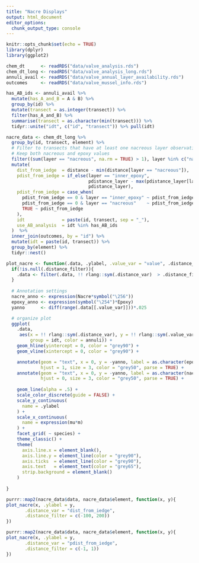 ```yaml
---
title: "Nacre Displays"
output: html_document
editor_options: 
  chunk_output_type: console
---
```


```r
knitr::opts_chunk$set(echo = TRUE)
library(dplyr)
library(ggplot2)
```

```r
chem_dt      <- readRDS("data/valve_analysis.rds")
chem_dt_long <- readRDS("data/valve_analysis_long.rds")
annuli_avail <- readRDS("data/valve_annual_layer_availability.rds")
outcomes     <- readRDS("data/valve_mussel_info.rds")
```

```r
has_AB_ids <- annuli_avail %>%
  mutate(has_A_and_B = A & B) %>%
  group_by(id) %>%
  mutate(transect = as.integer(transect)) %>%
  filter(has_A_and_B) %>%
  summarise(transect = as.character(min(transect))) %>%
  tidyr::unite("idt", c("id", "transect")) %>% pull(idt)
```

```r
nacre_data <- chem_dt_long %>%  
  group_by(id, transect, element) %>%
  # Filter to transects that have at least one nacreous layer observation
  # Keep both nacreous and epoxy values
  filter((sum(layer == "nacreous", na.rm = TRUE) > 1), layer %in% c("nacreous", "inner_epoxy")) %>%
  mutate(
    dist_from_iedge  = distance - min(distance[layer == "nacreous"]),
    pdist_from_iedge = if_else(layer == "inner_epoxy", 
                               pdistance_layer - max(pdistance_layer[layer == "nacreous"]),
                               pdistance_layer),
    pdist_from_iedge = case_when(
      pdist_from_iedge == 0 & layer == "inner_epoxy" ~ pdist_from_iedge - 0.001,
      pdist_from_iedge == 0 & layer == "nacreous"    ~ pdist_from_iedge + 0.001,
      TRUE ~ pdist_from_iedge
    ),
    idt              = paste(id, transect, sep = "_"),
    use_AB_analysis  = idt %in% has_AB_ids
  )  %>%
  inner_join(outcomes, by = "id") %>%
  mutate(idt = paste(id, transect)) %>%
  group_by(element) %>%
  tidyr::nest()
```

```r

plot_nacre <- function(.data, .ylabel, .value_var = "value", .distance_var, .distance_filter = NULL){
  if(!is.null(.distance_filter)){
    .data <- filter(.data, !! rlang::sym(.distance_var)  > .distance_filter[1], !! rlang::sym(.distance_var)  < .distance_filter[2] )
  }
  
  # Annotation settings
  nacre_anno <- expression(Nacre*symbol("\256"))
  epoxy_anno <- expression(symbol("\254")*Epoxy)
  yanno      <- diff(range(.data[[.value_var]]))*.025

  # organize plot
  ggplot(
    .data,
     aes(x = !! rlang::sym(.distance_var), y = !! rlang::sym(.value_var), 
         group = idt, color = annuli)) + 
    geom_hline(yintercept = 0, color = "grey90") + 
    geom_vline(xintercept = 0, color = "grey90") + 

    annotate(geom = "text", x = 0, y = -yanno, label = as.character(epoxy_anno),
             hjust = 1, size = 3, color = "grey50", parse = TRUE) +
    annotate(geom = "text", x = 0, y = -yanno, label = as.character(nacre_anno),
             hjust = 0, size = 3, color = "grey50", parse = TRUE) + 
    
    geom_line(alpha = .5) +
    scale_color_discrete(guide = FALSE) + 
    scale_y_continuous(
      name = .ylabel
    ) + 
    scale_x_continuous(
      name = expression(mu*m)
    ) + 
    facet_grid( ~ species) + 
    theme_classic() +
    theme(
      axis.line.x = element_blank(),
      axis.line.y = element_line(color = "grey90"),
      axis.ticks  = element_line(color = "grey90"),
      axis.text   = element_text(color = "grey65"),
      strip.background = element_blank()
    )
  
}
```

```r

  
purrr::map2(nacre_data$data, nacre_data$element, function(x, y){
plot_nacre(x, .ylabel = y,
       .distance_var = "dist_from_iedge", 
       .distance_filter = c(-100, 200)) 
})

purrr::map2(nacre_data$data, nacre_data$element, function(x, y){
plot_nacre(x, .ylabel = y,
       .distance_var = "pdist_from_iedge", 
       .distance_filter = c(-1, 1)) 
})


  
  
```